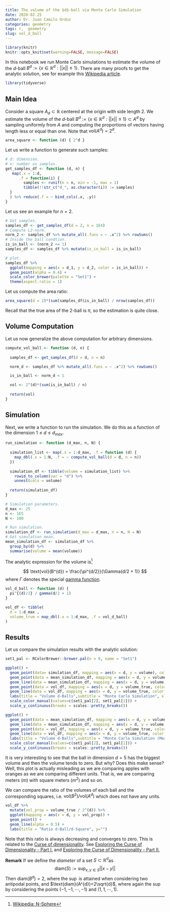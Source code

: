 ```yaml
---
title: The volume of the $d$-ball via Monte Carlo Simulation
date: 2020-02-25
author: Dr. Juan Camilo Orduz
categories: geometry
tags: r,  geometry
slug: vol_d_ball
---
```


```r
library(knitr)
knitr::opts_knit$set(warning=FALSE, message=FALSE)
```

In this notebook we run Monte Carlo simulations to estimate the volume of the $d$-ball $B^{d}:=\{x \in \mathbb{R}^d : ||x|| \leq 1\}$. There are many proofs to get the analytic solution, see for example this [Wikipedia article](https://en.wikipedia.org/wiki/N-sphere). 

```r
library(tidyverse)
```

## Main Idea

Consider a square $A_{d}\subset \mathbb{R}$ centered at the origin with side length $2$. We estimate the volume of the $d$-ball $B^{d}:=\{x \in \mathbb{R}^d : ||x|| \leq 1\}\subset A^{d}$ by sampling uniformly from $A$ and computing the proportions of vectors having length less or equal than one. Note that $\text{vol}(A^{d}) = 2^{d}$. 

```r
area_square <- function (d) { 2^d }
```


Let us write a function to generate such samples:

```r
# d: dimension.
# n: number os samples.
get_samples_df <- function (d, n) {
   map(.x = 1:d, 
      .f = function(i) { 
        samples <- runif(n = n, min = -1, max = 1)
        tibble(!!str_c("d_", as.character(i)) := samples)
  }
  ) %>% reduce(.f = ~ bind_cols(.x, .y))
}
```

Let us see an example for $n=2$. 

```r
# Get samples. 
samples_df <- get_samples_df(d = 2, n = 1E4)
# Compute L2-norm.
norm_2 <- samples_df %>% mutate_all(.funs = ~ .x^2) %>% rowSums() 
# Inside the ball condtion.
is_in_ball <- (norm_2 <= 1)
samples_df <- samples_df %>% mutate(is_in_ball = is_in_ball) 

# plot.
samples_df %>% 
  ggplot(mapping = aes(x = d_1, y = d_2, color = is_in_ball)) +
  geom_point(alpha = 0.4) +
  scale_color_brewer(palette = "Set1") +
  theme(aspect.ratio = 1)
```

Let us compute the area ratio:

```r
area_square(d = 2)*(sum(samples_df$is_in_ball) / nrow(samples_df))
```

Recall that the true area of the $2$-ball is $\pi$, so the estimation is quite close. 

## Volume Computation 

Let us now generalize the above computation for arbitrary dimensions. 

```r
compute_vol_ball <- function (d, n) {
  
  samples_df <- get_samples_df(d = d, n = n)

  norm_d <- samples_df %>% mutate_all(.funs = ~ .x^2) %>% rowSums()

  is_in_ball <- norm_d < 1

  vol <- 2^(d)*(sum(is_in_ball) / n)
  
  return(vol)
}
```


## Simulation 

Next, we write a function to run the simulation. We do this as a function of the dimension $1\leq d \leq d_{max}$. 

```r
run_simulation <- function (d_max, n, N) {
  
  simulation_list <- map(.x = 1:d_max, .f = function (d) {
    map_dbl(.x = 1:N, .f = ~ compute_vol_ball(d = d, n = n))
  })
  
  simulation_df <- tibble(volume = simulation_list) %>% 
    rowid_to_column(var = "d") %>% 
    unnest(cols = volume) 
  
  return(simulation_df)
}
```


```r
# Simulation parameters. 
d_max <- 25
n <- 1E5
N <- 100

# Run simulation. 
simulation_df <- run_simulation(d_max = d_max, n = n, N = N)
# Get simulation mean.
mean_simulation_df <- simulation_df %>% 
  group_by(d) %>% 
  summarise(volume = mean(volume))
```

The analytic expression for the volume is^[[Wikipedia: N-Sphere](https://en.wikipedia.org/wiki/N-sphere)]

$$
\text{vol}(B^{d}) = \frac{\pi^{d/2}}{\Gamma(d/2 + 1)}
$$
where $\Gamma$ denotes the special [gamma function](https://en.wikipedia.org/wiki/Gamma_function). 

```r
vol_d_ball <- function (d) {
  pi^{(d)/2} / gamma(d/2 + 1)
}

vol_df <- tibble(
  d = 1:d_max , 
  volume_true = map_dbl(.x = 1:d_max, .f = vol_d_ball)
)
```

## Results

Let us compare the simulation results with the analytic solution: 

```r
set1_pal <- RColorBrewer::brewer.pal(n = 9, name = "Set1")

ggplot() +
  geom_point(data= simulation_df, mapping = aes(x = d, y = volume), color = set1_pal[2], alpha = 0.3) +
  geom_point(data = mean_simulation_df, mapping = aes(x = d, y = volume, color="sample")) +
  geom_line(data = mean_simulation_df, mapping = aes(x = d, y = volume, color="sample"), alpha = 0.5) +
  geom_point(data = vol_df, mapping = aes(x = d, y = volume_true, color = "true")) +
  geom_line(data = vol_df, mapping = aes(x = d, y = volume_true, color = "true"), alpha = 0.5) +
  labs(title = "Volume d-Balls",subtitle = "Monte Carlo Simulation", xlabel = "dimension") +
  scale_color_manual(values=c(set1_pal[2], set1_pal[1])) +
  scale_y_continuous(breaks = scales::pretty_breaks())
```

```r
ggplot() +
  geom_point(data = mean_simulation_df, mapping = aes(x = d, y = volume, color="sample")) +
  geom_line(data = mean_simulation_df, mapping = aes(x = d, y = volume, color="sample"), alpha = 0.5) +
  geom_point(data = vol_df, mapping = aes(x = d, y = volume_true, color = "true")) +
  geom_line(data = vol_df, mapping = aes(x = d, y = volume_true, color = "true"), alpha = 0.5) +
  labs(title = "Volume d-Balls",subtitle = "Monte Carlo Simulation (Mean) vs Analytic Expression", xlabel = "dimension") +
  scale_color_manual(values=c(set1_pal[2], set1_pal[1])) +
  scale_y_continuous(breaks = scales::pretty_breaks())
```

It is very interesting to see that the ball in dimension $d=5$ has the biggest volume and then the volume tends to zero. But why? Does this make sense? Well, this plot is actually misleading as we are comparing apples with oranges as we are comparing different units. That is, we are comparing meters ($m$) with square meters ($m^2$) and so on.

We can compare the ratio of the volumes of each ball and the corresponding squares, i.e. $\text{vol}(B^2)/\text{vol}(A^d)$ which does not have any units. 

```r
vol_df %>% 
  mutate(vol_prop = volume_true / 2^(d)) %>% 
  ggplot(mapping = aes(x = d, y = vol_prop)) +
  geom_point() +
  geom_line(alpha = 0.5) +
  labs(title = "Ratio d-Ball/d-Square", y="")
```

Note that this ratio is always decreasing and converges to zero. This is related to the [Curse of dimensionality](https://en.wikipedia.org/wiki/Curse_of_dimensionality). See [Exploring the Curse of Dimensionality - Part I.](https://juanitorduz.github.io/exploring-the-curse-of-dimensionality-part-i./) and [Exploring the Curse of Dimensionality - Part II.](https://juanitorduz.github.io/exploring-the-curse-of-dimensionality-part-ii./)

**Remark** If we define the *diameter* of a set $S\subset \mathbb{R}^{d}$as 
$$
\text{diam}(S):= \sup_{x, y\in S}||x - y||
$$
Then $\text{diam}(B^{d})=2$, where the $\sup$ is attained when considering two antipodal points, and $\text{diam}(A^{d})=2\sqrt{d}$, where again the $\sup$ by considering the points $(-1, -1, \cdots, -1)$ and $(1, 1, \cdots, 1)$. 